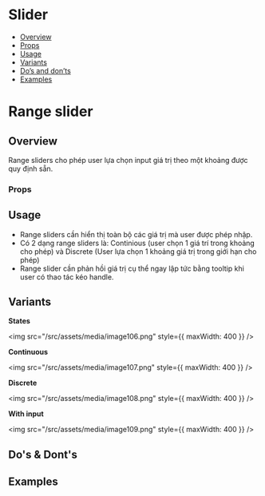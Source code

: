 
<Meta of={Stories} />

# Slider

- [Overview](#overview)
- [Props](#props)
- [Usage](#usage)
- [Variants](#variants)
- [Do’s and don’ts](#dos--donts)
- [Examples](#examples)

# Range slider

## Overview

Range sliders cho phép user lựa chọn input giá trị theo một khoảng được
quy định sẵn.

<Canvas of={Stories.Default} />

### Props

<Controls of={Stories.Default} />

## Usage

- Range sliders cần hiển thị toàn bộ các giá trị mà user được phép nhập.
- Có 2 dạng range sliders là: Continious (user chọn 1 giá trí trong khoảng
  cho phép) và Discrete (User lựa chọn 1 khoảng giá trị trong giới hạn cho
  phép)
- Range slider cần phản hồi giá trị cụ thể ngay lập tức bằng tooltip khi
  user có thao tác kéo handle.

## Variants

**States**

<img src="/src/assets/media/image106.png" style={{ maxWidth: 400 }} />

**Continuous**

<img src="/src/assets/media/image107.png" style={{ maxWidth: 400 }} />

**Discrete**

<img src="/src/assets/media/image108.png" style={{ maxWidth: 400 }} />

**With input**

<img src="/src/assets/media/image109.png" style={{ maxWidth: 400 }} />

## Do's & Dont's

## Examples

<Canvas of={Stories.Variants} />
<Canvas of={Stories.Ranged} />
<Canvas of={Stories.LimitStep} />
